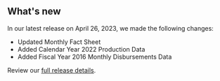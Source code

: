 ## What's new

In our latest release on April 26, 2023, we made the following changes:

- Updated <Link href="/fact-sheet" linkType="default">Monthly Fact Sheet</Link>
- Added <Link href="/downloads/production/" linkType="default">Calendar Year 2022 Production Data</Link>
- Added <Link href="/downloads/disbursements-by-month/" linkType="default">Fiscal Year 2016 Monthly Disbursements Data</Link>


Review our [full release details](https://github.com/ONRR/nrrd/releases).
